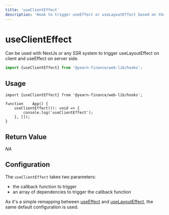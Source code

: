 ```yaml
---
title: 'useClientEffect'
description: 'Hook to trigger useEffect or useLayoutEffect based on the current environment.'
---
```


# useClientEffect
Can be used with NextJs or any SSR system to trigger useLayoutEffect on client and useEffect on server side.

```ts
import {useClientEffect} from '@yearn-finance/web-lib/hooks';
```

## Usage

```tsx
import {useClientEffect} from '@yearn-finance/web-lib/hooks';

function	App() {
	useClientEffect((): void => {
		console.log('useClientEffect');
	}, []);
}
```

## Return Value
*NA*

## Configuration
The `useClientEffect` takes two parameters:
- the callback function to trigger
- an array of dependencies to trigger the callback function

As it's a simple remapping between [useEffect](https://reactjs.org/docs/hooks-reference.html#useeffect) and [useLayoutEffect](https://reactjs.org/docs/hooks-reference.html#uselayouteffect), the same default configuration is used.